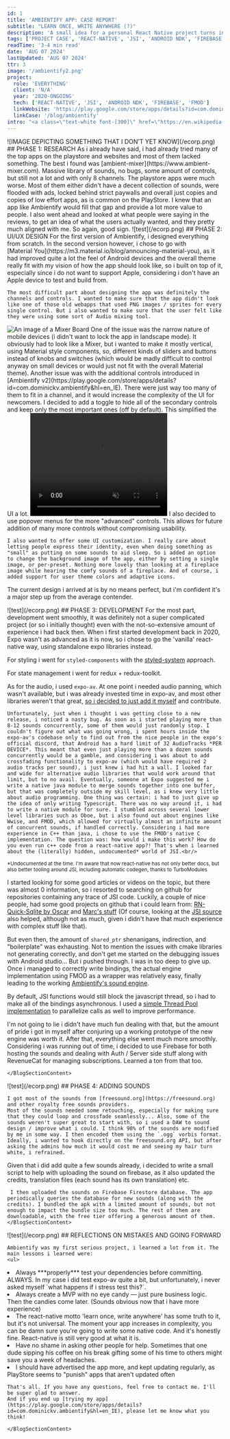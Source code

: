 ```yaml
---
id: 1
title: 'AMBIENTIFY APP: CASE REPORT'
subtitle: "LEARN ONCE, WRITE ANYWHERE (?)"
description: 'A small idea for a personal React Native project turns into a serious, fairly complex endeavour involving writing a native sound engine module using JSI (using C++) and the FMOD library...'
tags: ['PROJECT CASE', 'REACT-NATIVE', 'JSI', 'ANDROID NDK', 'FIREBASE']
readTime: '3-4 min read'
date: 'AUG 07 2024'
lastUpdated: 'AUG 07 2024'
ttr: 3
image: '/ambientify2.png'
project:
  role: 'EVERYTHING'
  client: 'N/A'
  year: '2020-ONGOING'
  tech: ['REACT-NATIVE', 'JSI', 'ANDROID NDK', 'FIREBASE', 'FMOD']
  linkWebsite: 'https://play.google.com/store/apps/details?id=com.dominickv.ambientify&hl=en_US'
  linkCase: '/blog/ambientify'
intro: "<a class=\"text-white font-[300]\" href=\"https://en.wikipedia.org/wiki/Tinnitus\">Tinnitus is annoying.</a> And it's the last thing you want to deal with when trying to sleep. Listening to music, ambient or white noises can alleviate it. I tried many, many apps throughout my life and all of them had something missing. That's why i decided to fix that and create my own.</br>There is nothing more rewarding than creating something that is not only super helpful to yourself, but other people as well. I believe i achieved that succesfully with my application, and although it's not earning me much because of mistakes i did that i will explain later — i'm still proud of it."
---
```


<BlogSection>
    ![IMAGE DEPICTING SOMETHING THAT I DON’T YET KNOW](/ecorp.png)
    <BlogSectionContent>
    ## PHASE 1: RESEARCH
    As i already have said, i had already tried many of the top apps on the playstore and websites and most of them lacked something.
    The best i found was [ambient-mixer](https://www.ambient-mixer.com). Massive library of sounds, no bugs, some amount of controls, but still not a lot and with only 8 channels. The playstore apps were much worse. Most of them either didn't have a decent collection of sounds, were flooded with ads, locked behind strict paywalls and overall just copies and copies of low effort apps, as is common on the PlayStore. I knew that an app like Ambientify would fill that gap and provide a lot more value to people. I also went ahead and looked at what people were saying in the reviews, to get an idea of what the users actually wanted, and they pretty much aligned with me. So again, good sign.
    </BlogSectionContent>
</BlogSection>

<BlogSection>
    ![test](/ecorp.png)
    <BlogSectionContent>
    ## PHASE 2: UI/UX DESIGN
    For the first version of Ambientify, i designed everything from scratch. In the second version however, i chose to go with [Material&nbsp;You](https://m3.material.io/blog/announcing-material-you), as it had improved quite a lot the feel of Android devices and the overall theme really fit with my vision of how the app should look like, so i built on top of it, especially since i do not want to support Apple, considering i don't have an Apple device to test and build from.

    The most difficult part about designing the app was definitely the channels and controls. I wanted to make sure that the app didn't look like one of those old webapps that used PNG images / sprites for every single control. But i also wanted to make sure that the user felt like they were using some sort of Audio mixing tool.
<Image src="https://images.pexels.com/photos/63703/pexels-photo-63703.jpeg?cs=srgb&dl=pexels-stephendn-63703.jpg&fm=jpg&w=1280&h=851" alt="An image of a Mixer Board" />
One of the issue was the narrow nature of mobile devices (i didn't want to lock the app in landscape mode). It obviously had to look like a Mixer, but i wanted to make it mostly vertical, using Material style components, so, different kinds of sliders and buttons instead of knobs and switches (which would be madly difficult to control anyway on small devices or would just not fit with the overall Material theme). Another issue was with the additional controls introduced in [Ambientify v2](https://play.google.com/store/apps/details?id=com.dominickv.ambientify&hl=en_IE). There were just way too many of them to fit in a channel, and it would increase the complexity of the UI for newcomers. I decided to add a toggle to hide all of the secondary controls and keep only the most important ones (off by default). This simplified the UI a lot.
<video width="320" height="240" loop muted autoplay>
  <source src="/ambientify-ui.mp4" type="video/mp4"/>
</video>
I also decided to use popover menus for the more "advanced" controls. This allows for future addition of many more controls without compromising usability.

    I also wanted to offer some UI customization. I really care about letting people express their identity, even when doing something as "small" as putting on some sounds to aid sleep. So i added an option to change the background image of the app, either by setting a single image, or per-preset. Nothing more lovely than looking at a fireplace image while hearing the comfy sounds of a fireplace. And of course, i added support for user theme colors and adaptive icons.

  The current design i arrived at is by no means perfect, but i'm confident it's a major step up from the average contender.
    </BlogSectionContent>
</BlogSection>

<BlogSection>
    ![test](/ecorp.png)
    <BlogSectionContent>
    ## PHASE 3: DEVELOPMENT
    For the most part, development went smoothly, it was definitely not a super complicated project (or so i initially thought) even with the not-so-extensive amount of experience i had back then. When i first started development back in 2020, Expo wasn't as advanced as it is now, so i chose to go the 'vanilla' react-native way, using standalone expo libraries instead. 

  For styling i went for `styled-components` with the [styled-system](https://github.com/styled-system/styled-system) approach.

  For state management i went for redux + redux-toolkit.

  As for the audio, i used `expo-av`. At one point i needed audio panning, which wasn't available, but i was already invested time in expo-av, and most other libraries weren't that great, [so i decided to just add it myself](https://github.com/expo/expo/issues?q=author%3ADominickVale) and contribute.

    Unfortunately, just when i thought i was getting close to a new release, i noticed a nasty bug. As soon as i started playing more than 8-12 sounds concurrently, some of them would just randomly stop. I couldn't figure out what was going wrong, i spent hours inside the expo-av's codebase only to find out from the nice people in the expo's official discord, that Android has a hard limit of 32 AudioTracks *PER DEVICE*. This meant that even just playing more than a dozen sounds concurrently would be a gamble, and considering i was about to add crossfading functionality to expo-av (which would have required 2 audio tracks per sound), i just knew i had hit a wall. I looked far and wide for alternative audio libraries that would work around that limit, but to no avail. Eventually, someone at Expo suggested me i write a native java module to merge sounds together into one buffer, but that was completely outside my skill level, as i knew very little about audio programming. One thing was certain: i had to just give up the idea of only writing Typescript. There was no way around it, i had to write a native module for sure. I stumbled across several lower level libraries such as Oboe, but i also found out about engines like Wwise, and FMOD, which allowed for virtually almost an infinite amount of concurrent sounds, if handled correctly. Considering i had more experience in C++ than java, i chose to use the FMOD's native C implementation. The question was: how would i make this work? How do you even run c++ code from a react-native app?! That's when i learned about the (literally) hidden, undocumented* world of JSI.<br/>
<small class="opacity-80">*Undocumented at the time. I'm aware that now react-native has not only better docs, but also better tooling around JSI, including automatic codegen, thanks to TurboModules</small>

I started looking for some good articles or videos on the topic, but there was almost 0 information, so i resorted to searching on github for repositories containing any trace of JSI code. Luckily, a couple of nice people, had some good projects on github that i could learn from: [RN-Quick-Sqlite by Oscar](https://github.com/ospfranco/react-native-quick-sqlite) and [Marc's stuff](https://github.com/mrousavy?tab=repositories&type=source) (Of course, looking at the [JSI source](https://github.com/facebook/hermes/blob/main/API/jsi/jsi/jsi.h) also helped, although not as much, given i didn't have that much experience with complex stuff like that).

But even then, the amount of `shared_ptr` shenanigans, indirection, and "boilerplate" was exhausting. Not to mention the issues with cmake libraries not generating correctly, and don't get me started on the debugging issues with Android studio... But i pushed through. I was in too deep to give up. Once i managed to correctly write bindings, the actual engine implementation using FMOD as a wrapper was relatively easy, finally leading to the working [Ambientify's sound engine](https://github.com/DominickVale/ambientify-sound-engine).

  By default, JSI functions would still block the javascript thread, so i had to make all of the bindings asynchronous. I used a [simple Thread Pool implementation](https://github.com/progschj/ThreadPool) to parallelize calls as well to improve performance.

  I'm not going to lie i didn't have much fun dealing with that, but the amount of pride i got in myself after conjuring up a working prototype of the new engine was worth it. After that, everything else went much more smoothly. Considering i was running out of time, i decided to use Firebase for both hosting the sounds and dealing with Auth / Server side stuff along with RevenueCat for managing subscriptions. Learned a ton from that too.

    </BlogSectionContent>
</BlogSection>

<BlogSection>
    ![test](/ecorp.png)
    <BlogSectionContent>
    ## PHASE 4: ADDING SOUNDS

    I got most of the sounds from [freesound.org](https://freesound.org) and other royalty free sounds providers.
    Most of the sounds needed some retouching, especially for making sure that they could loop and crossfade seamlessly... Also, some of the sounds weren't super great to start with, so i used a DAW to sound design / improve what i could. I think 90% of the sounds are modified by me in some way. I then encoded them using the `.ogg` vorbis format. Ideally, i wanted to hook directly on the freesound.org API, but after asking the admins how much it would cost me and seeing my hair turn white, i refrained.
  Given that i did add quite a few sounds already, i decided to write a small script to help with uploading the sound on firebase, as it also updated the credits, translation files (each sound has its own translation) etc.

     I then uploaded the sounds on Firebase Firestore database. The app periodically queries the database for new sounds (along with the credits). I bundled the apk with a limited amount of sounds, but not enough to impact the bundle size too much. The rest of them are downloadable, with the free tier offering a generous amount of them. 
    </BlogSectionContent>
</BlogSection>



<BlogSection>
    ![test](/ecorp.png)
    <BlogSectionContent>
    ## REFLECTIONS ON MISTAKES AND GOING FORWARD

    Ambientify was my first serious project, i learned a lot from it. The main lessons i learned were:
    <ul>
  <li>Always ***properly*** test your dependencies before committing. ALWAYS. In my case i did test expo-av quite a bit, but unfortunately, i never asked myself `what happens if i stress test this?`.</li>
    <li>Always create a MVP with no eye candy — just pure business logic. Then the candies come later. (Sounds obvious now that i have more experience)</li>
    <li>The react-native motto 'learn once, write anywhere' has some truth to it, but it's not universal. The moment your app increases in complexity, you can be damn sure you're going to write some native code. And it's honestly fine. React-native is still very good at what it is.</li>
    <li>Have no shame in asking other people for help. Sometimes that one dude sipping his coffee on his break gifting some of his time to others might save you a week of headaches.</li>
    <li>I should have advertised the app more, and kept updating regularly, as PlayStore seems to "punish" apps that aren't updated often</li>
    </ul>

    That's all. If you have any questions, feel free to contact me. I'll be super glad to answer.
    And if you end up [trying my app](https://play.google.com/store/apps/details?id=com.dominickv.ambientify&hl=en_IE), please let me know what you think! 

    </BlogSectionContent>
</BlogSection>
